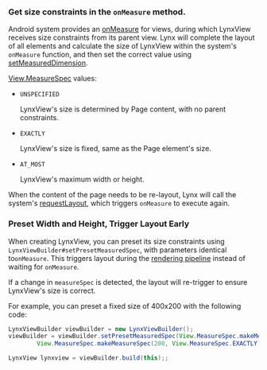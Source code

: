 ### Get size constraints in the `onMeasure` method.

Android system provides an [onMeasure](<https://developer.android.com/reference/android/view/View#onMeasure(int,%20int)>) for views, during which LynxView receives size constraints from its parent view.
Lynx will complete the layout of all elements and calculate the size of LynxView within the system's `onMeasure` function, and then set the correct value using [setMeasuredDimension](<https://developer.android.com/reference/android/view/View#setMeasuredDimension(int,%20int)>).

[View.MeasureSpec](https://developer.android.com/reference/android/view/View.MeasureSpec) values:

- `UNSPECIFIED`

  LynxView's size is determined by Page content, with no parent constraints.

- `EXACTLY`

  LynxView's size is fixed, same as the Page element's size.

- `AT_MOST`

  LynxView's maximum width or height.

When the content of the page needs to be re-layout, Lynx will call the system's [requestLayout](<https://developer.android.com/reference/android/view/View#requestLayout()>), which triggers `onMeasure` to execute again.

### Preset Width and Height, Trigger Layout Early

When creating LynxView, you can preset its size constraints using `LynxViewBuilder#setPresetMeasuredSpec`, with parameters identical to`onMeasure`. This triggers layout during the [rendering pipeline](/guide/spec#pipeline) instead of waiting for `onMeasure`.

If a change in `measureSpec` is detected, the layout will re-trigger to ensure LynxView's size is correct.

For example, you can preset a fixed size of 400x200 with the following code:

```java
LynxViewBuilder viewBuilder = new LynxViewBuilder();
viewBuilder = viewBuilder.setPresetMeasuredSpec(View.MeasureSpec.makeMeasureSpec(400, View.MeasureSpec.EXACTLY),
        View.MeasureSpec.makeMeasureSpec(200, View.MeasureSpec.EXACTLY));

LynxView lynxview = viewBuilder.build(this);;
```
